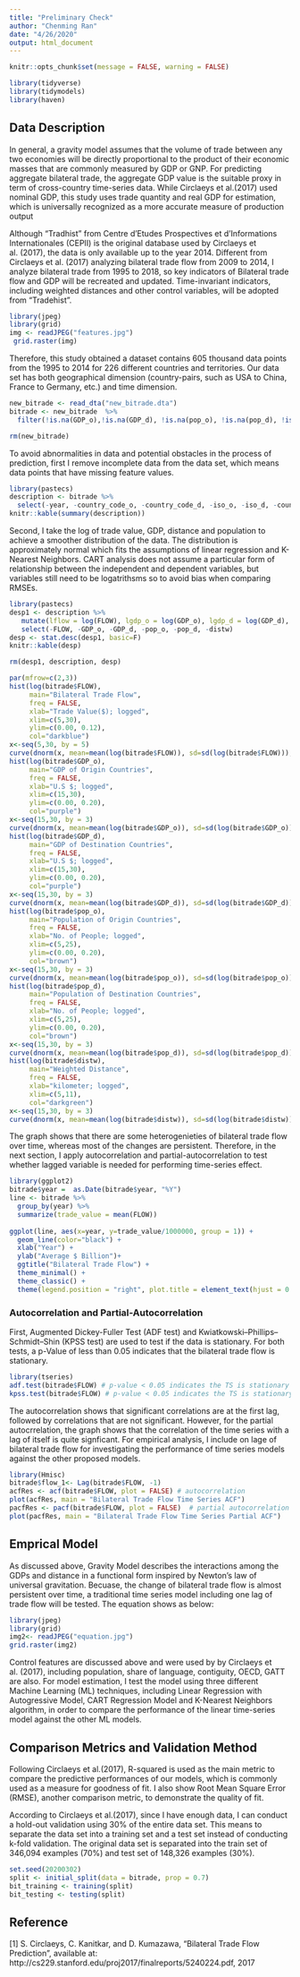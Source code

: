 ```yaml
---
title: "Preliminary Check"
author: "Chenming Ran"
date: "4/26/2020"
output: html_document
---
```


```r
knitr::opts_chunk$set(message = FALSE, warning = FALSE)
```

```r
library(tidyverse)
library(tidymodels)
library(haven)
```


## Data Description

In general, a gravity model assumes that the volume of trade between any two economies will be directly proportional to the product of their economic masses that are commonly measured by GDP or GNP. For predicting aggregate bilateral trade, the aggregate GDP value is the suitable proxy in term of cross-country time-series data. While Circlaeys et al.(2017) used  nominal GDP, this study uses trade quantity and real GDP for estimation, which is universally recognized as a more accurate measure of production output 

Although “Tradhist” from Centre d'Etudes Prospectives et d'Informations Internationales (CEPII) is the original database used by Circlaeys et al. (2017), the data is only available up to the year 2014. Different from Circlaeys et al. (2017) analyzing bilateral trade flow from 2009 to 2014, I analyze bilateral trade from 1995 to 2018, so key indicators of Bilateral trade flow and GDP will be recreated and updated. Time-invariant indicators, including weighted distances and other control variables, will be adopted from "Tradehist".
```r
library(jpeg)
library(grid)
img <- readJPEG("features.jpg")
 grid.raster(img)
```
Therefore, this study obtained a dataset contains 605 thousand data points from the 1995 to 2014 for 226 different countries and territories. Our data set has both geographical dimension (country-pairs, such as USA to China, France to Germany, etc.) and time dimension. 
```r
new_bitrade <- read_dta("new_bitrade.dta")
bitrade <- new_bitrade  %>%
  filter(!is.na(GDP_o),!is.na(GDP_d), !is.na(pop_o), !is.na(pop_d), !is.na(distw)) 

rm(new_bitrade)
```
To avoid abnormalities in data and potential obstacles in the process of prediction, first I remove incomplete data from the data set, which means data points that have missing feature values. 
```r
library(pastecs)
description <- bitrade %>%
  select(-year, -country_code_o, -country_code_d, -iso_o, -iso_d, -country_o, -country_d, -comlang, -contig, -OECD_o, -GATT_o, -OECD_d, -GATT_d) 
knitr::kable(summary(description))
```

Second, I take the log of trade value, GDP, distance and population to achieve a smoother distribution of the data. The distribution is approximately normal which fits the assumptions of linear regression and K-Nearest Neighbors. CART analysis does not assume a particular form of relationship between the independent and dependent variables, but variables still need to be logatrithsms so to avoid bias when comparing RMSEs.
```r
library(pastecs)
desp1 <- description %>%
   mutate(lflow = log(FLOW), lgdp_o = log(GDP_o), lgdp_d = log(GDP_d), lpop_o = log(pop_o),      lpop_d = log(pop_d), ldistw = log(distw)) %>%
   select(-FLOW, -GDP_o, -GDP_d, -pop_o, -pop_d, -distw)
desp <- stat.desc(desp1, basic=F)
knitr::kable(desp)

rm(desp1, description, desp)
```

```r
par(mfrow=c(2,3))
hist(log(bitrade$FLOW),
     main="Bilateral Trade Flow",
     freq = FALSE,
     xlab="Trade Value($); logged",
     xlim=c(5,30),
     ylim=c(0.00, 0.12),
     col="darkblue")
x<-seq(5,30, by = 5)
curve(dnorm(x, mean=mean(log(bitrade$FLOW)), sd=sd(log(bitrade$FLOW))), add=TRUE)
hist(log(bitrade$GDP_o),
     main="GDP of Origin Countries",
     freq = FALSE,
     xlab="U.S $; logged",
     xlim=c(15,30),
     ylim=c(0.00, 0.20),
     col="purple")
x<-seq(15,30, by = 3)
curve(dnorm(x, mean=mean(log(bitrade$GDP_o)), sd=sd(log(bitrade$GDP_o))), add=TRUE)
hist(log(bitrade$GDP_d),
     main="GDP of Destination Countries",
     freq = FALSE,
     xlab="U.S $; logged",
     xlim=c(15,30),
     ylim=c(0.00, 0.20),
     col="purple")
x<-seq(15,30, by = 3)
curve(dnorm(x, mean=mean(log(bitrade$GDP_d)), sd=sd(log(bitrade$GDP_d))), add=TRUE)
hist(log(bitrade$pop_o),
     main="Population of Origin Countries",
     freq = FALSE,
     xlab="No. of People; logged",
     xlim=c(5,25),
     ylim=c(0.00, 0.20),
     col="brown")
x<-seq(15,30, by = 3)
curve(dnorm(x, mean=mean(log(bitrade$pop_o)), sd=sd(log(bitrade$pop_o))), add=TRUE)
hist(log(bitrade$pop_d),
     main="Population of Destination Countries",
     freq = FALSE,
     xlab="No. of People; logged",
     xlim=c(5,25),
     ylim=c(0.00, 0.20),
     col="brown")
x<-seq(15,30, by = 3)
curve(dnorm(x, mean=mean(log(bitrade$pop_d)), sd=sd(log(bitrade$pop_d))), add=TRUE)
hist(log(bitrade$distw),
     main="Weighted Distance",
     freq = FALSE,
     xlab="kilometer; logged",
     xlim=c(5,11),
     col="darkgreen")
x<-seq(15,30, by = 3)
curve(dnorm(x, mean=mean(log(bitrade$distw)), sd=sd(log(bitrade$distw))), add=TRUE)

```

The graph shows that there are some heterogenieties of bilateral trade flow over time, whereas most of the changes are persistent. Therefore, in the next section, I apply autocorrelation and partial-autocorrelation to test whether lagged variable is needed for performing time-series effect.
```r
library(ggplot2)
bitrade$year =  as.Date(bitrade$year, "%Y")
line <- bitrade %>%
  group_by(year) %>%
  summarize(trade_value = mean(FLOW)) 
  
ggplot(line, aes(x=year, y=trade_value/1000000, group = 1)) +
  geom_line(color="black") +
  xlab("Year") +
  ylab("Average $ Billion")+
  ggtitle("Bilateral Trade Flow") +
  theme_minimal() +
  theme_classic() +
  theme(legend.position = "right", plot.title = element_text(hjust = 0.5)) 
```

### Autocorrelation and Partial-Autocorrelation

First, Augmented Dickey-Fuller Test (ADF test) and Kwiatkowski–Phillips–Schmidt–Shin (KPSS test) are used to test if the data is stationary. For both tests, a p-Value of less than 0.05 indicates that the bilateral trade flow is stationary.
```r
library(tseries)
adf.test(bitrade$FLOW) # p-value < 0.05 indicates the TS is stationary
kpss.test(bitrade$FLOW) # p-value < 0.05 indicates the TS is stationary
```

The autocorrelation shows that significant correlations are at the first lag, followed by correlations that are not significant. However, for the partial autocrrelation, the graph shows that the correlation of the time series with a lag of itself is quite signficant. For empirical analysis, I include on lage of bilateral trade flow for investigating the performance of time series models against the other proposed models.
```r
library(Hmisc)
bitrade$flow_1<- Lag(bitrade$FLOW, -1)
acfRes <- acf(bitrade$FLOW, plot = FALSE) # autocorrelation
plot(acfRes, main = "Bilateral Trade Flow Time Series ACF")
pacfRes <- pacf(bitrade$FLOW, plot = FALSE)  # partial autocorrelation
plot(pacfRes, main = "Bilateral Trade Flow Time Series Partial ACF")
```

## Emprical Model

As discussed above, Gravity Model describes the interactions among the GDPs and distance in a functional form inspired by Newton’s law of universal gravitation. Becuase, the change of bilateral trade flow is almost persistent over time, a traditional time series model including one lag of trade flow will be tested. The equation shows as below:
```r
library(jpeg)
library(grid)
img2<- readJPEG("equation.jpg")
grid.raster(img2)
```
Control features are discussed above and were used by by Circlaeys et al. (2017), including population, share of language, contiguity, OECD, GATT are also. For model estimation, I test the model using three different Machine Learning (ML) techniques, including Linear Regression with Autogressive Model, CART Regression Model and K-Nearest Neighbors algorithm, in order to compare the performance of the linear time-series model against the other ML models.

##  Comparison Metrics and Validation Method

Following Circlaeys et al.(2017), R-squared is used as the main metric to compare the predictive performances of our models, which is commonly used as a measure for goodness of fit. I also show Root Mean Square Error (RMSE), another comparison metric, to demonstrate the quality of fit.

According to Circlaeys et al.(2017), since I have enough data, I can conduct a hold-out validation using 30% of the entire data set. This means to separate the data set into a training set and a test set instead of conducting k-fold validation. The original data set is separated into the train set of 346,094 examples (70%) and test set of 148,326 examples (30%). 
```r
set.seed(20200302)
split <- initial_split(data = bitrade, prop = 0.7)
bit_training <- training(split)
bit_testing <- testing(split)
```

## Reference

[1] S. Circlaeys, C. Kanitkar, and D. Kumazawa, “Bilateral Trade Flow Prediction”, available at: http://cs229.stanford.edu/proj2017/finalreports/5240224.pdf, 2017 
